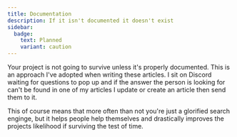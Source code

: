 ```yaml
---
title: Documentation
description: If it isn't documented it doesn't exist
sidebar:
  badge:
    text: Planned
    variant: caution
---
```



<SimonSays title="If it isn't documented it doesn't exist">
Your project is not going to survive unless it's properly documented.
</SimonSays>

<SimonSays title="Answer questions with documentation. If none exists, write it, then answer with it">
This is an approach I've adopted when writing these articles. I sit on Discord waiting for questions to pop up and if the answer the person is looking for can't be found in one of my articles I update or create an article then send them to it.

This of course means that more often than not you're just a glorified search enginge, but it helps people help themselves and drastically improves the projects likelihood if surviving the test of time.
</SimonSays>
